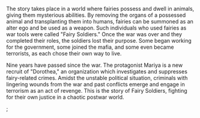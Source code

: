 
The story takes place in a world where fairies possess and dwell in animals, giving them mysterious abilities. By removing the organs of a possessed animal and transplanting them into humans, fairies can be summoned as an alter ego and be used as a weapon. Such individuals who used fairies as war tools were called "Fairy Soldiers." Once the war was over and they completed their roles, the soldiers lost their purpose. Some began working for the government, some joined the mafia, and some even became terrorists, as each chose their own way to live.

Nine years have passed since the war. The protagonist Mariya is a new recruit of "Dorothea," an organization which investigates and suppresses fairy-related crimes. Amidst the unstable political situation, criminals with lingering wounds from the war and past conflicts emerge and engage in terrorism as an act of revenge. This is the story of Fairy Soldiers, fighting for their own justice in a chaotic postwar world.


;
